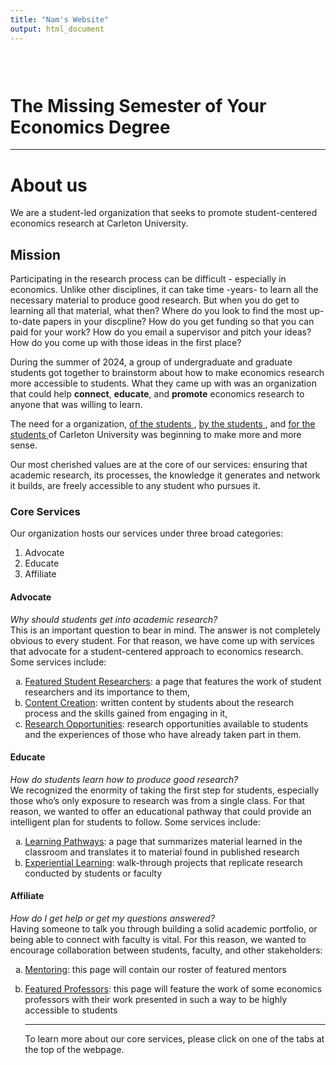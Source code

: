 ```yaml
---
title: "Nam's Website"
output: html_document
---
```


<style type="text/css">

.title {
  display: none;
}

#getting-started img {
  margin-right: 10px;
}

.container-full {
  width: auto;
  margin: 0;
  padding: 0;
}

.full-width {
  width: 100%;
}

body, html {
  height: 100%;
  margin: 0;
}

.row {
  margin: 0;
}

</style>

<div class="container-full">
<div class="row" style="padding-top: 30px;">

# **The Missing Semester of Your Economics Degree** 
<hr/>

# About us 

We are a student-led organization that seeks to promote student-centered economics research at Carleton University. 

## Mission

Participating in the research process can be difficult - especially in economics. Unlike other disciplines, it can take time -years- to learn all the necessary material to produce good research. But when you do get to learning all that material, what then? Where do you look to find the most up-to-date papers in your discpline? How do you get funding so that you can paid for your work? How do you email a supervisor and pitch your ideas? How do you come up with those ideas in the first place? 

During the summer of 2024, a group of undergraduate and graduate students got together to brainstorm about how to make economics research more accessible to students. What they came up with was an organization that could help **connect**, **educate**, and **promote** economics research to anyone that was willing to learn. 

The need for a organization, <u> of the students </u>, <u> by the students </u>, and <u> for the students </u> of Carleton University was beginning to make more and more sense. 

Our most cherished values are at the core of our services: ensuring that  academic research, its processes, the knowledge it generates and network it builds, are freely accessible to any student who pursues it. 

### Core Services
Our organization hosts our services under three broad categories:  

  1) Advocate
  2) Educate
  3) Affiliate

#### Advocate
<em>Why should students get into academic research?</em> <br/>
This is an important question to bear in mind. The answer is not completely obvious to every student. For that reason, we have come up with services that advocate for a student-centered approach to economics research. Some services include:

  a) <u>Featured Student Researchers</u>: a page that features the work of student researchers and its importance to them,
  b) <u>Content Creation</u>: written content by students about the research process and the skills gained from engaging in it,
  c) <u>Research Opportunities</u>: research opportunities available to students and the experiences of those who have already taken part in them.  

#### Educate
<em>How do students learn how to produce good research?</em> <br/>
We recognized the enormity of taking the first step for students, especially those who's only exposure to research was from a single class. For that reason, we wanted to offer an educational pathway that could provide an intelligent plan for students to follow. Some services include:

  a) <u>Learning Pathways</u>: a page that summarizes material learned in the classroom and translates it to material found in published research  
  b) <u>Experiential Learning</u>: walk-through projects that replicate research conducted by students or faculty

#### Affiliate
<em>How do I get help or get my questions answered?</em> <br/>
Having someone to talk you through building a solid academic portfolio, or being able to connect with faculty is vital. For this reason, we wanted to encourage collaboration between students, faculty, and other stakeholders:

  a) <u>Mentoring</u>: this page will contain our roster of featured mentors
  
  b) <u>Featured Professors</u>: this page will feature the work of some economics professors with their work presented in such a way to be highly accessible to students 
  <hr> </hr>
To learn more about our core services, please click on one of the tabs at the top of the webpage. 
</div>
</div>
</div>